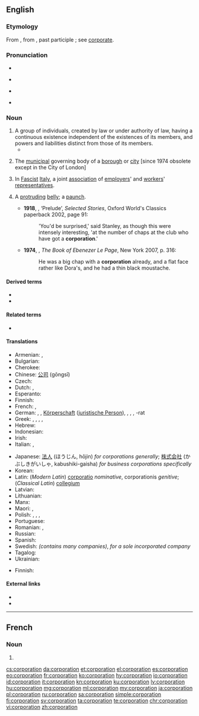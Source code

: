 ==English==
{{wikipedia}}

===Etymology===
From {{etyl|LL.|en}} {{m|la|corporatio||assumption of a body}}, from {{etyl|la|en}} {{m|la|corporare}}, past participle {{m|la|corporatus||to form into a body}}; see [[corporate]].

===Pronunciation===
* {{audio|en-us-corporation.ogg|Audio (US)|lang=en}}

* {{rhymes|eɪʃən|lang=en}}
* {{a|UK}} {{IPA|/ˈkɔːpəˈɹeɪʃən/|lang=en}}
* {{a|US}} {{IPA|/ˌkɔɹpəˈɹeɪʃən/|lang=en}}

===Noun===
{{en-noun}}

# A group of individuals, created by law or under authority of law, having a continuous existence independent of the existences of its members, and powers and liabilities distinct from those of its members.
#* {{quote-book|year=1918|author={{w|W. B. Maxwell}}
|title=The Mirror and the Lamp
|chapter=2|url=http://openlibrary.org/works/OL1097634W
|passage=''That'' the young Mr. Churchills liked—but they did not like him coming round of an evening and drinking weak whisky-and-water while he held forth on railway debentures and '''corporation''' loans. Mr. Barrett, however, by fawning and flattery, seemed to be able to make not only Mrs. Churchill but everyone else do what he desired.}}
# {{lb|en|UK}} The [[municipal]] governing body of a [[borough]] or [[city]] [since 1974 obsolete except in the City of London]
# In [[fascist|Fascist]] [[Italy]], a joint [[association]] of [[employers]]' and [[workers]]' [[representatives]].
# {{lb|en|slang}} A [[protruding]] [[belly]]; a [[paunch]].
#* '''1918''', {{w|Katherine Mansfield}}, ‘Prelude’, ''Selected Stories'', Oxford World's Classics paperback 2002, page 91:
#*: 'You'd be surprised,' said Stanley, as though this were intensely interesting, 'at the number of chaps at the club who have got a '''corporation'''.'
#* '''1974''', {{w|GB Edwards}}, ''The Book of Ebenezer Le Page'', New York 2007, p. 316:
#*: He was a big chap with a '''corporation''' already, and a flat face rather like Dora's, and he had a thin black moustache.

====Derived terms====
* {{l|en|corporate veil}}
* {{l|en|British Broadcasting Corporation}}

====Related terms====
* {{l|en|corporate}}

====Translations====
{{trans-top|company}}
* Armenian: {{t|hy|կորպորատիվիզմ}} , {{t|hy|կորպորացիոնիզմ}}
* Bulgarian: {{t+|bg|корпорация|f}}
* Cherokee: {{t|chr|ᎤᎾᏙᏢᎯ|tr=unadotlvhi|sc=Cher}}
* Chinese: [[公司]] (gōngsī)
* Czech: {{t+|cs|společnost|f}}
* Dutch: {{t+|nl|bedrijf|n}}, {{t+|nl|vennootschap|n}}
* Esperanto: {{t|eo|korporacio}}
* Finnish: {{t+|fi|yhtiö}}
* French: {{t+|fr|corporation|f}}, {{t+|fr|société|f}}
* German: {{t+|de|Unternehmen|n}}, {{t|de|Kapitalgesellschaft|f}}, [[Körperschaft]] {{g|f}} ([[juristische Person]]), {{t|de|Innung|f}}, {{t+|de|Gilde|f}}, {{t|de|Gemeindevertretung|f}}, -rat {{g|m}}
* Greek: {{t+|el|εταιρία|f}}, {{t+|el|οργανισμός|m}}, {{t+|el|συντεχνία|f}}, {{t+|el|σωματείο|n}}, {{t+|el|συνεταιρισμός|m}}
* Hebrew: {{t+|he|תאגיד|m|tr=taagyd}}
* Indonesian: {{t+|id|perusahaan}}
* Irish: {{t|ga|corparáid|f}}
* Italian: {{t+|it|società|f}}, {{t+|it|corporazione|f}}
{{trans-mid}}
* Japanese: [[法人]] (ほうじん, hōjin) ''for corporations generally''; [[株式会社]] (かぶしきがいしゃ, kabushiki-gaisha) ''for business corporations specifically''
* Korean: {{t+|ko|기업|tr=gieop}}
* Latin: (''Modern Latin'') [[corporatio]] {{g|f}} ''nominative'', corporationis ''genitive''; (''Classical Latin'') [[collegium]] {{g|n}}
* Latvian: {{t|lv|korporācija|f}}
* Lithuanian: {{t+|lt|korporacija|f}}
* Manx: {{t|gv|cochorp|m}}
* Maori: {{t|mi|kaporeihana}}, {{t|mi|rangatōpū}}
* Polish: {{t+|pl|osoba prawna|f}}, {{t+|pl|spółka|f}}, {{t+|pl|stowarzyszenie|n}}, {{t+|pl|korporacja|f}}
* Portuguese: {{t+|pt|corporação|f}}
* Romanian: {{t+|ro|corporație|f}}, {{t+|ro|societate pe acțiuni|f}}
* Russian: {{t+|ru|корпора́ция|f}}
* Spanish: {{t+|es|corporación|f}}
* Swedish: {{t+|sv|koncern}} ''(contains many companies)'', {{t+|sv|aktiebolag}} ''for a sole incorporated company''
* Tagalog: {{t|tl|sapian}}
* Ukrainian: {{t+|uk|корпорація|f}}
{{trans-bottom}}

{{trans-top|Italian association}}
* Finnish: {{t+|fi|korporaatio}}
{{trans-mid}}
{{trans-bottom}}

====External links====
* {{R:Webster 1913}}
* {{R:Century 1911}}

----

==French==

===Noun===
{{fr-noun|f}}

# {{l|en|corporation}}

[[cs:corporation]]
[[da:corporation]]
[[et:corporation]]
[[el:corporation]]
[[es:corporation]]
[[eo:corporation]]
[[fr:corporation]]
[[ko:corporation]]
[[hy:corporation]]
[[io:corporation]]
[[id:corporation]]
[[it:corporation]]
[[kn:corporation]]
[[ku:corporation]]
[[lv:corporation]]
[[hu:corporation]]
[[mg:corporation]]
[[ml:corporation]]
[[my:corporation]]
[[ja:corporation]]
[[pl:corporation]]
[[ru:corporation]]
[[sa:corporation]]
[[simple:corporation]]
[[fi:corporation]]
[[sv:corporation]]
[[ta:corporation]]
[[te:corporation]]
[[chr:corporation]]
[[vi:corporation]]
[[zh:corporation]]